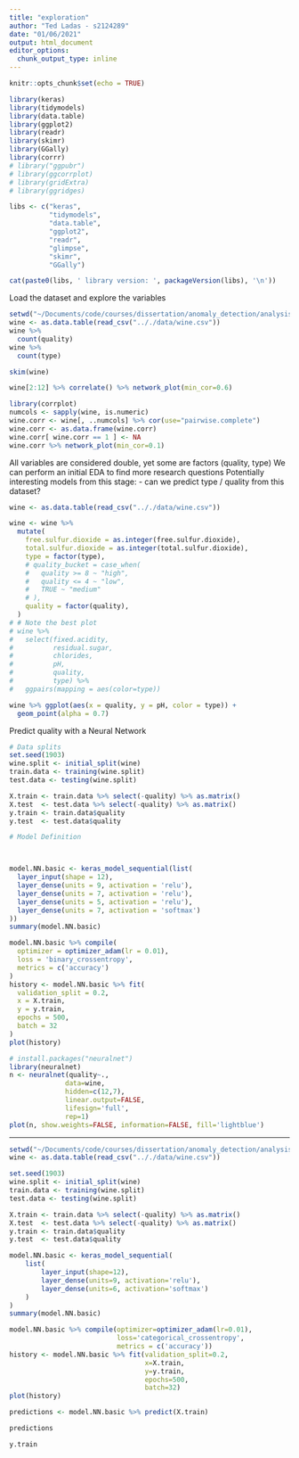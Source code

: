 ```yaml
---
title: "exploration"
author: "Ted Ladas - s2124289"
date: "01/06/2021"
output: html_document
editor_options: 
  chunk_output_type: inline
---
```


```r
knitr::opts_chunk$set(echo = TRUE)
```

```r
library(keras)
library(tidymodels)
library(data.table)
library(ggplot2)
library(readr)
library(skimr)
library(GGally)
library(corrr)
# library("ggpubr")
# library(ggcorrplot)
# library(gridExtra)
# library(ggridges)

libs <- c("keras",
          "tidymodels",
          "data.table",
          "ggplot2",
          "readr",
          "glimpse",
          "skimr",
          "GGally")

cat(paste0(libs, ' library version: ', packageVersion(libs), '\n'))
```

Load the dataset and explore the variables

```r
setwd("~/Documents/code/courses/dissertation/anomaly_detection/analysis")
wine <- as.data.table(read_csv(".././data/wine.csv"))
wine %>% 
  count(quality)
wine %>% 
  count(type)

skim(wine)
```

```r
wine[2:12] %>% correlate() %>% network_plot(min_cor=0.6)
```

```r
library(corrplot)
numcols <- sapply(wine, is.numeric) 
wine.corr <- wine[, ..numcols] %>% cor(use="pairwise.complete")
wine.corr <- as.data.frame(wine.corr)
wine.corr[ wine.corr == 1 ] <- NA
wine.corr %>% network_plot(min_cor=0.1)

```


All variables are considered double, yet some are factors (quality, type)
We can perform an initial EDA to find more research questions
Potentially interesting models from this stage:
- can we predict type / quality from this dataset?

```r
wine <- as.data.table(read_csv(".././data/wine.csv"))

wine <- wine %>%
  mutate(
    free.sulfur.dioxide = as.integer(free.sulfur.dioxide),
    total.sulfur.dioxide = as.integer(total.sulfur.dioxide),
    type = factor(type),
    # quality_bucket = case_when(
    #   quality >= 8 ~ "high",
    #   quality <= 4 ~ "low",
    #   TRUE ~ "medium"
    # ),
    quality = factor(quality),
  )
# # Note the best plot
# wine %>%
#   select(fixed.acidity,
#          residual.sugar,
#          chlorides,
#          pH,
#          quality,
#          type) %>%
#   ggpairs(mapping = aes(color=type))

wine %>% ggplot(aes(x = quality, y = pH, color = type)) +
  geom_point(alpha = 0.7)
```

Predict quality with a Neural Network

```r
# Data splits
set.seed(1903)
wine.split <- initial_split(wine)
train.data <- training(wine.split)
test.data <- testing(wine.split)

X.train <- train.data %>% select(-quality) %>% as.matrix()
X.test  <- test.data %>% select(-quality) %>% as.matrix()
y.train <- train.data$quality 
y.test  <- test.data$quality
```

```r
# Model Definition



model.NN.basic <- keras_model_sequential(list(
  layer_input(shape = 12),
  layer_dense(units = 9, activation = 'relu'),
  layer_dense(units = 7, activation = 'relu'),
  layer_dense(units = 5, activation = 'relu'),
  layer_dense(units = 7, activation = 'softmax')
))
summary(model.NN.basic)

model.NN.basic %>% compile(
  optimizer = optimizer_adam(lr = 0.01),
  loss = 'binary_crossentropy',
  metrics = c('accuracy')
)
history <- model.NN.basic %>% fit(
  validation_split = 0.2,
  x = X.train,
  y = y.train,
  epochs = 500,
  batch = 32
)
plot(history)
```

```r
# install.packages("neuralnet")
library(neuralnet)
n <- neuralnet(quality~.,
              data=wine,
              hidden=c(12,7),
              linear.output=FALSE,
              lifesign='full',
              rep=1)
plot(n, show.weights=FALSE, information=FALSE, fill='lightblue')
```

----------------------------------------------------

```r
setwd("~/Documents/code/courses/dissertation/anomaly_detection/analysis")
wine <- as.data.table(read_csv(".././data/wine.csv"))

set.seed(1903)
wine.split <- initial_split(wine)
train.data <- training(wine.split)
test.data <- testing(wine.split)

X.train <- train.data %>% select(-quality) %>% as.matrix()
X.test  <- test.data %>% select(-quality) %>% as.matrix()
y.train <- train.data$quality 
y.test  <- test.data$quality

model.NN.basic <- keras_model_sequential(
    list(
        layer_input(shape=12),
        layer_dense(units=9, activation='relu'),
        layer_dense(units=6, activation='softmax')
    )
)
summary(model.NN.basic)

model.NN.basic %>% compile(optimizer=optimizer_adam(lr=0.01),
                           loss='categorical_crossentropy', 
                           metrics = c('accuracy'))
history <- model.NN.basic %>% fit(validation_split=0.2,
                                  x=X.train,
                                  y=y.train,
                                  epochs=500,
                                  batch=32)
plot(history)

predictions <- model.NN.basic %>% predict(X.train)

predictions

y.train
```

